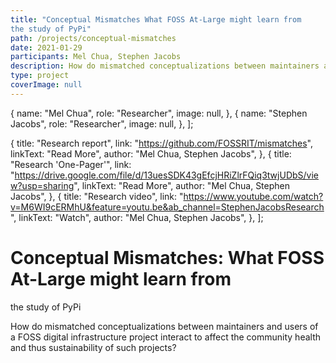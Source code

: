 ```yaml
---
title: "Conceptual Mismatches What FOSS At-Large might learn from
the study of PyPi"
path: /projects/conceptual-mismatches
date: 2021-01-29
participants: Mel Chua, Stephen Jacobs
description: How do mismatched conceptualizations between maintainers and users of a FOSS digital infrastructure project interact to affect the community health and thus sustainability of such projects?
type: project
coverImage: null
---
```


  {
    name: "Mel Chua",
    role: "Researcher",
    image: null,
  },
  {
    name: "Stephen Jacobs",
    role: "Researcher",
    image: null,
  },
];

  {
    title: "Research report",
    link: "https://github.com/FOSSRIT/mismatches",
    linkText: "Read More",
    author: "Mel Chua, Stephen Jacobs",
  },
  {
    title: "Research 'One-Pager'",
    link: "https://drive.google.com/file/d/13uesSDK43gEfcjHRiZlrFQiq3twjUDbS/view?usp=sharing",
    linkText: "Read More",
    author: "Mel Chua, Stephen Jacobs",
  },
  {
    title: "Research video",
    link: "https://www.youtube.com/watch?v=M6WI9cERMhU&feature=youtu.be&ab_channel=StephenJacobsResearch",
    linkText: "Watch",
    author: "Mel Chua, Stephen Jacobs",
  },
];

# Conceptual Mismatches: What FOSS At-Large might learn from

the study of PyPi

How do mismatched conceptualizations between maintainers and users of a FOSS digital infrastructure project interact to affect the community health and thus sustainability of such projects?
